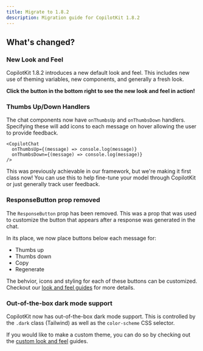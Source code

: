 ```yaml
---
title: Migrate to 1.8.2
description: Migration guide for CopilotKit 1.8.2
---
```


## What's changed?

### New Look and Feel

CopilotKit 1.8.2 introduces a new default look and feel. This includes new use of theming variables, new components, and generally a fresh look.

**Click the button in the bottom right to see the new look and feel in action!**

### Thumbs Up/Down Handlers

The chat components now have `onThumbsUp` and `onThumbsDown` handlers. Specifying these will add icons to each message
on hover allowing the user to provide feedback.

```tsx
<CopilotChat 
  onThumbsUp={(message) => console.log(message)} 
  onThumbsDown={(message) => console.log(message)}     
/>
```

This was previously achievable in our framework, but we're making it first class now! You can use this to help fine-tune your model through CopilotKit
or just generally track user feedback.

### ResponseButton prop removed

The `ResponseButton` prop has been removed. This was a prop that was used to customize the button that appears after a response was generated
in the chat. 

In its place, we now place buttons below each message for:
- Thumbs up
- Thumbs down
- Copy
- Regenerate

The behvior, icons and styling for each of these buttons can be customized. Checkout our [look and feel guides](/guides/custom-look-and-feel) for more details.

### Out-of-the-box dark mode support

CopilotKit now has out-of-the-box dark mode support. This is controlled by the `.dark` class (Tailwind) as well as the 
`color-scheme` CSS selector.

If you would like to make a custom theme, you can do so by checking out the [custom look and feel](/guides/custom-look-and-feel) guides.

<NewLookAndFeelPreview/>
